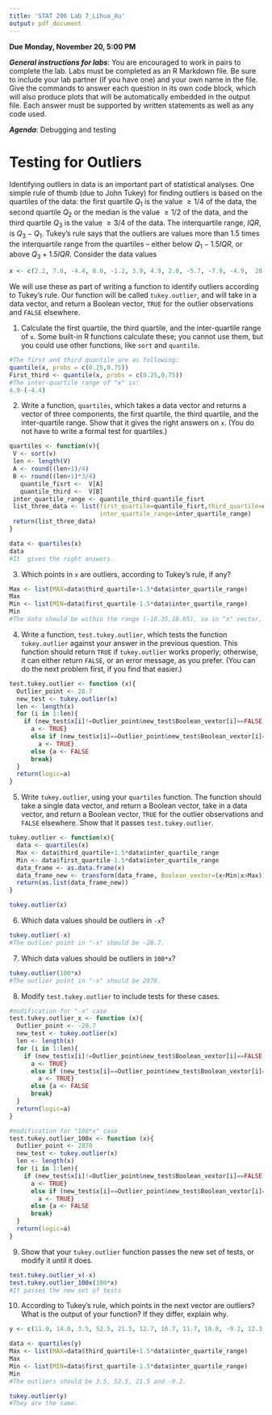```yaml
---
title: 'STAT 206 Lab 7_Lihua_Xu'
output: pdf_document
---
```


**Due Monday, November 20, 5:00 PM**

***General instructions for labs***: You are encouraged to work in pairs to complete the lab.  Labs must be completed as an R Markdown file.  Be sure to include your lab partner (if you have one) and your own name in the file.  Give the commands to answer each question in its own code block, which will also produce plots that will be automatically embedded in the output file. Each answer must be supported by written statements as well as any code used. 

***Agenda***: Debugging and testing

Testing for Outliers
==========

Identifying outliers in data is an important part of statistical analyses. One simple rule of thumb (due to John Tukey) for finding outliers is based on the quartiles of the data: the first quartile $Q_1$ is the value $\ge 1/4$ of the data, the second quartile $Q_2$ or the median is the value $\ge 1/2$ of the data, and the third quartile $Q_3$ is the value $\ge 3/4$ of the data. The interquartile range, $IQR$, is $Q_3 - Q_1$. Tukey's rule says that the outliers are values more than 1.5 times the interquartile range from the quartiles -- either below $Q_1 - 1.5 IQR$, or above $Q_3 + 1.5 IQR$.  Consider the data values
```r
x <- c(2.2, 7.8, -4.4, 0.0, -1.2, 3.9, 4.9, 2.0, -5.7, -7.9, -4.9,  28.7,  4.9)
```
We will use these as part of writing a function to identify outliers according to Tukey's rule. Our function will be called `tukey.outlier`, and will take in a data vector, and return a Boolean vector, `TRUE` for the outlier observations and `FALSE` elsewhere.

1. Calculate the first quartile, the third quartile, and the inter-quartile range of `x`. Some built-in R functions calculate these; you cannot use them, but you could use other functions, like `sort` and `quantile`.

```r
#The first and third quantile are as following:
quantile(x, probs = c(0.25,0.75))
First_third <- quantile(x, probs = c(0.25,0.75))
#The inter-quartile range of "x" is:
4.9-(-4.4)
```

2. Write a function, `quartiles`, which takes a data vector and returns a vector of three components, the first quartile, the third quartile, and the inter-quartile range. Show that it gives the right answers on `x`. (You do not have to write a formal test for quartiles.)

```r
quartiles <- function(v){
 V <- sort(v)
 len <- length(V)
 A <- round((len+1)/4)
 B <- round((len+1)*3/4)
   quantile_fisrt <-  V[A]
   quantile_third <-  V[B]
 inter_quartile_range <- quantile_third-quantile_fisrt
 list_three_data <- list(first_quartile=quantile_fisrt,third_quartile=quantile_third,
                         inter_quartile_range=inter_quartile_range)
 return(list_three_data)
}

data <- quartiles(x)
data
#It  gives the right answers.
```


3. Which points in `x` are outliers, according to Tukey's rule, if any?

```r
Max <- list(MAX=data$third_quartile+1.5*data$inter_quartile_range)
Max
Min <- list(MIN=data$first_quartile-1.5*data$inter_quartile_range)
Min
#The data should be within the range (-18.35,18.85), so in "x" vector, 28.7 is the outlier.
```

4. Write a function, `test.tukey.outlier`, which tests the function `tukey.outlier` against your answer in the previous question. This function should return `TRUE` if `tukey.outlier` works properly; otherwise, it can either return `FALSE`, or an error message, as you prefer. (You can do the next problem first, if you find that easier.)

```r
test.tukey.outlier <- function (x){
  Outlier_point <- 28.7
  new_test <- tukey.outlier(x)
  len <- length(x)
  for (i in 1:len){
    if (new_test$x[i]!=Outlier_point&new_test$Boolean_vextor[i]==FALSE){
      a <- TRUE}
      else if (new_test$x[i]==Outlier_point&new_test$Boolean_vextor[i]==TRUE){
        a <- TRUE}
      else {a <- FALSE
      break}
  }
  return(logic=a)
}
```

5. Write `tukey.outlier`, using your `quartiles` function. The function should take a single data vector, and return a Boolean vector, take in a data vector, and return a Boolean vector, `TRUE` for the outlier observations and `FALSE` elsewhere. Show that it passes `test.tukey.outlier`.

```r
tukey.outlier <- function(x){
  data <- quartiles(x)
  Max <- data$third_quartile+1.5*data$inter_quartile_range
  Min <- data$first_quartile-1.5*data$inter_quartile_range
  data_frame <- as.data.frame(x)
  data_frame_new <- transform(data_frame, Boolean_vextor=(x<Min|x>Max))
  return(as.list(data_frame_new))
}

tukey.outlier(x)
```

6. Which data values should be outliers in `-x`?

```r
tukey.outlier(-x)
#The outlier point in "-x" should be -28.7.
```

7. Which data values should be outliers in `100*x`?

```r
tukey.outlier(100*x)
#The outlier point in "-x" should be 2870.
```

8. Modify `test.tukey.outlier` to include tests for these cases.

```r
#modification for "-x" case 
test.tukey.outlier_x <- function (x){
  Outlier_point <- -28.7
  new_test <- tukey.outlier(x)
  len <- length(x)
  for (i in 1:len){
    if (new_test$x[i]!=Outlier_point&new_test$Boolean_vextor[i]==FALSE){
      a <- TRUE}
      else if (new_test$x[i]==Outlier_point&new_test$Boolean_vextor[i]==TRUE){
        a <- TRUE}
      else {a <- FALSE
      break}
  }
  return(logic=a)
}

#modification for "100*x" case 
test.tukey.outlier_100x <- function (x){
  Outlier_point <- 2870
  new_test <- tukey.outlier(x)
  len <- length(x)
  for (i in 1:len){
    if (new_test$x[i]!=Outlier_point&new_test$Boolean_vextor[i]==FALSE){
      a <- TRUE}
      else if (new_test$x[i]==Outlier_point&new_test$Boolean_vextor[i]==TRUE){
        a <- TRUE}
      else {a <- FALSE
      break}
  }
  return(logic=a)
}
```

9. Show that your `tukey.outlier` function passes the new set of tests, or modify it until it does.

```r
test.tukey.outlier_x(-x)
test.tukey.outlier_100x(100*x)
#It passes the new set of tests
```

10. According to Tukey's rule, which points in the next vector are outliers? What is the output of your function? If they differ, explain why.
```r
y <- c(11.0, 14.0, 3.5, 52.5, 21.5, 12.7, 16.7, 11.7, 10.8, -9.2, 12.3, 13.8, 11.1)
```

```r
data <- quartiles(y)
Max <- list(MAX=data$third_quartile+1.5*data$inter_quartile_range)
Max
Min <- list(MIN=data$first_quartile-1.5*data$inter_quartile_range)
Min
#The outliers should be 3.5, 52.5, 21.5 and -9.2. 
```
```r
tukey.outlier(y)
#They are the same.
```

